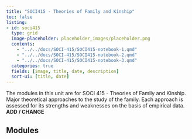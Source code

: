 ```yaml
---
title: "SOCI415 - Theories of Family and Kinship"
toc: false
listing:
- id: soci415
  type: grid
  image-placeholder: placeholder_images/placeholder.png
  contents:
    - "../../docs/SOCI-415/SOCI415-notebook-1.qmd"
    - "../../docs/SOCI-415/SOCI415-notebook-2.qmd"
    - "../../docs/SOCI-415/SOCI415-notebook-3.qmd"
  categories: true
  fields: [image, title, date, description]
  sort-ui: [title, date]
---
```


The modules in this unit are for SOCI 415 - Theories of Family and Kinship. Major theoretical approaches to the study of the family. Each approach is assessed for its strengths and weaknesses on the basis of empirical data. **ADD / CHANGE**

## Modules

::: {#soci415}

:::


